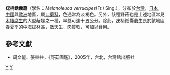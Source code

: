 {{Speciesbox 
| genus = Melanoleuca
| species = verrucipes
| authority = (Fr.) Sing.
}}

'''疣柄銛囊蘑'''（學名：''Melanoleuca verrucipes''(Fr.) Sing.），分布於[[台灣|台灣]]，[[日本|日本]]，[[中國|中國]]與[[歐洲|歐洲]]地區，屬[[口蘑科|口蘑科]]，色通常為淡褐色。另外，該種野菇也是上述地區常見[[木棲腐生|木棲腐生]]的大型菇類之一種，傘蓋可達十五公分。除此，疣柄銛囊蘑生長於該地區春夏季的中海拔林區，數天生，肉質軟，可加以食用。

==參考文獻==
*周文能、張東柱，《野菇圖鑑》，2005年，台北，台灣館出版社
{{Taxonbar|from=Q6811480}}

[[Category:囊蘑屬|Y]]
[[Category:食用菌|Y]]